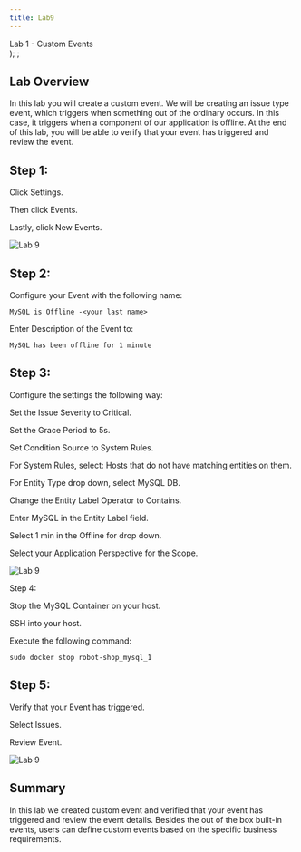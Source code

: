 ```yaml
---
title: Lab9
---
```

  <span>
    Lab 1 - Custom Events <br />
  </span>
);
;

## Lab Overview

In this lab you will create a custom event. We will be creating an issue type event, which triggers when something out of the ordinary occurs. In this case, it triggers when a component of our application is offline. At the end of this lab, you will be able to verify that your event has triggered and review the event.

## Step 1: 

Click Settings. 

Then click Events. 

Lastly, click New Events. 

![Lab 9](../Labs/images/lab9.1.png)

## Step 2:

Configure your Event with the following name: 

```
MySQL is Offline -<your last name> 
```

Enter Description of the Event to:  

```
MySQL has been offline for 1 minute  
```

## Step 3: 
Configure the settings the following way: 

Set the Issue Severity to Critical. 

Set the Grace Period to 5s. 

Set Condition Source to System Rules. 

For System Rules, select: Hosts that do not have matching entities on them. 

For Entity Type drop down, select MySQL DB. 

Change the Entity Label Operator to Contains. 

Enter MySQL in the Entity Label field. 

Select 1 min in the Offline for drop down. 

Select your Application Perspective for the Scope. 

![Lab 9](../Labs/images/9.2.png)

Step 4: 

Stop the MySQL Container on your host. 

SSH into your host. 

Execute the following command: 

```
sudo docker stop robot-shop_mysql_1 
```

## Step 5: 

Verify that your Event has triggered. 

Select Issues. 

Review Event. 

![Lab 9](../Labs/images/lab9.3.png)

## Summary

In this lab we created custom event and verified that your event has triggered and review the event details. Besides the out of the box built-in events, users can define custom events based on the specific business requirements.
